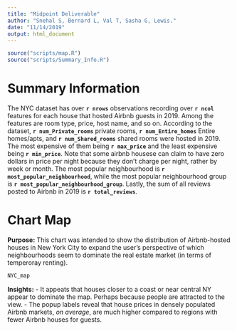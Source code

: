 ```yaml
---
title: "Midpoint Deliverable"
author: "Snehal S, Bernard L, Val T, Sasha G, Lewis."
date: "11/14/2019"
output: html_document
---
```


```r


source("scripts/map.R")
source("scripts/Summary_Info.R")

```
# Summary Information

The NYC dataset has over **`r nrows`** observations recording over **`r ncol`** features for each house that hosted Airbnb guests in 2019. Among the features are room type, price, host name, and so on. According to the dataset, **`r num_Private_rooms`** private rooms, **`r num_Entire_homes`** Entire homes/apts, and **`r num_Shared_rooms`** shared rooms were hosted in 2019. The most expensive of them being **`r max_price`** and the least expensive being **`r min_price`**. Note that some airbnb housese can claim to have zero dollars in price per night because they don't charge per night, rather by week or month. The most popular neighbourhood is **`r most_popular_neighbourhood`**, while the most popular neighbourhood group is **`r most_popular_neighbourhood_group`**. Lastly, the sum of all reviews posted to Airbnb in 2019 is **`r total_reviews`**.



# Chart Map

**Purpose:** This chart was intended to show the distribution of Airbnb-hosted houses in New York City to expand the user's perspective of which neighbourhoods seem to dominate the real estate market (in terms of temperoray renting). 

```r
NYC_map

```

**Insights:**
- It appeats that houses closer to a coast or near central NY appear to dominate the map. Perhaps because people are attracted to the view.
- The popup labels reveal that house prices in densely populated Airbnb markets, *on average*, are much higher compared to regions with fewer Airbnb houses for guests.















